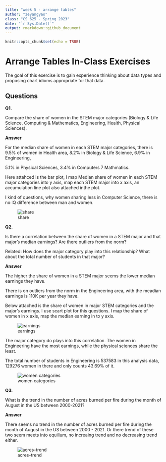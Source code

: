 ```yaml
---
title: "week 5 - arrange tables"
author: "zeyangyao"
class: "CS 625 - Spring 2023"
date: "`r Sys.Date()`"
output: rmarkdown::github_document
---
```


```r
knitr::opts_chunk$set(echo = TRUE)
```
# Arrange Tables In-Class Exercises

The goal of this exercise is to gain experience thinking about data types and proposing chart idioms appropriate for that data.
 
## Questions

**Q1.**

Compare the share of women in the STEM major categories (Biology & Life Science, Computing & Mathematics, Engineering, Health, Physical Sciences).

**Answer**

For the median share of women in each STEM major categories, there is 9.5% of women in Health area, 8.2% in Biology & Life Science, 6.9% in Engineering, 

5.1% in Physical Sciences, 3.4% in Computers 7 Mathmatics.


Here attahced is the bar plot, I map Median share of women in each STEM major categories into y axis, map each STEM major into x axis, an accumulation line plot also attached inthe plot.

I kind of questions, why women sharing less in Computer Science, there is no IQ difference between man and women.


![share](q1 - share - categories.png)




**Q2.**

Is there a correlation between the share of women in a STEM major and that major's median earnings?  Are there outliers from the norm? 

Related: How does the major category play into this relationship?  What about the total number of students in that major?


**Answer**

  The higher the share of women in a STEM major seems the lower median earnings they have.

  There is on outliers from the norm in the Engineering area, with the meadian earnings is 110K per year they have.
  
  Below attached is the share of women in major STEM categories and the major's earnings. I use scart plot for this questions. I map the share of women in x axis, map the median earning in to y axis.


![earnings](q2 - share - earnings.png)

  The major category do plays into this correlation. The women in Engineering have the most earnings, while the physical sciences share the least.
  
  The total number of students in Engineering is 537583 in this analysis data, 129276 women in there and only counts 43.69% of it.


![women categories](q2-2 - women categories- earnings.png)





**Q3.**

What is the trend in the number of acres burned per fire during the month of August in the US between 2000-2021? 

**Answer**


There seems no trend in the number of acres burned per fire during the month of August in the US between 2000 - 2021. Or there trend of these two seem meets into equilium, no increaing trend and no decreasing trend either.

![acres-trend](q3 - acres per fire - data.png)







